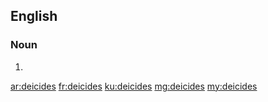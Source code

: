 ==English==

===Noun===
{{head|en|plural}}

# {{plural of|deicide|lang=en|nocat=1}}

[[ar:deicides]]
[[fr:deicides]]
[[ku:deicides]]
[[mg:deicides]]
[[my:deicides]]